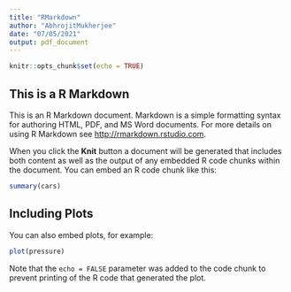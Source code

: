 ```yaml
---
title: "RMarkdown"
author: "AbhrojitMukherjee"
date: "07/05/2021"
output: pdf_document
---
```


```r
knitr::opts_chunk$set(echo = TRUE)
```

## This is a R Markdown

This is an R Markdown document. Markdown is a simple formatting syntax for authoring HTML, PDF, and MS Word documents. For more details on using R Markdown see <http://rmarkdown.rstudio.com>.

When you click the **Knit** button a document will be generated that includes both content as well as the output of any embedded R code chunks within the document. You can embed an R code chunk like this:

```r
summary(cars)
```

## Including Plots

You can also embed plots, for example:

```r
plot(pressure)
```

Note that the `echo = FALSE` parameter was added to the code chunk to prevent printing of the R code that generated the plot.
